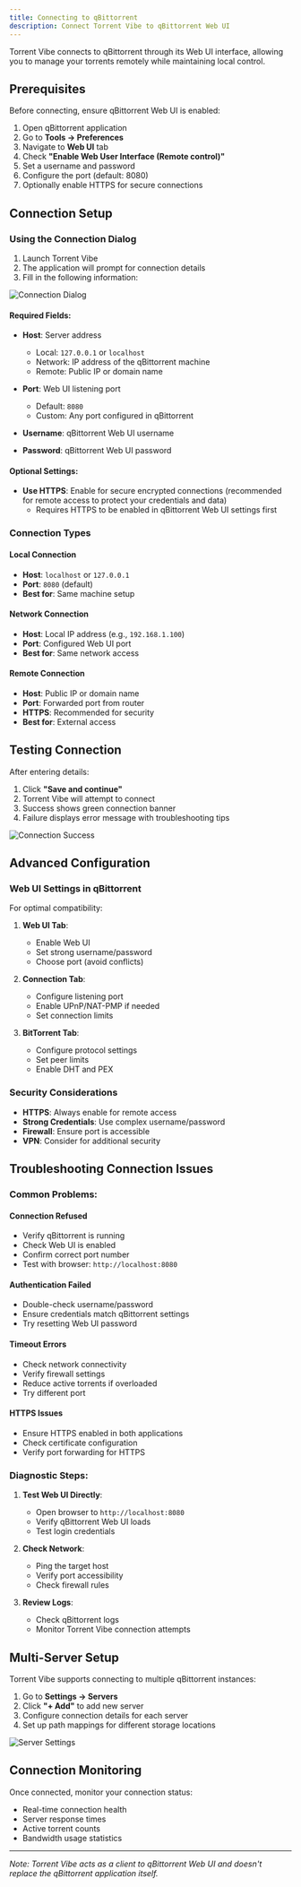 ```yaml
---
title: Connecting to qBittorrent
description: Connect Torrent Vibe to qBittorrent Web UI
---
```


Torrent Vibe connects to qBittorrent through its Web UI interface, allowing you to manage your torrents remotely while maintaining local control.

## Prerequisites

Before connecting, ensure qBittorrent Web UI is enabled:

1. Open qBittorrent application
2. Go to **Tools → Preferences**
3. Navigate to **Web UI** tab
4. Check **"Enable Web User Interface (Remote control)"**
5. Set a username and password
6. Configure the port (default: 8080)
7. Optionally enable HTTPS for secure connections

## Connection Setup

### Using the Connection Dialog

1. Launch Torrent Vibe
2. The application will prompt for connection details
3. Fill in the following information:

![Connection Dialog](/screenshots/TorrentVibeScreenshot_qBittorrent_Connection_Dialog.jpeg)

#### Required Fields:
- **Host**: Server address
  - Local: `127.0.0.1` or `localhost`
  - Network: IP address of the qBittorrent machine
  - Remote: Public IP or domain name

- **Port**: Web UI listening port
  - Default: `8080`
  - Custom: Any port configured in qBittorrent

- **Username**: qBittorrent Web UI username
- **Password**: qBittorrent Web UI password

#### Optional Settings:
- **Use HTTPS**: Enable for secure encrypted connections (recommended for remote access to protect your credentials and data)
  - Requires HTTPS to be enabled in qBittorrent Web UI settings first

### Connection Types

#### Local Connection
- **Host**: `localhost` or `127.0.0.1`
- **Port**: `8080` (default)
- **Best for**: Same machine setup

#### Network Connection
- **Host**: Local IP address (e.g., `192.168.1.100`)
- **Port**: Configured Web UI port
- **Best for**: Same network access

#### Remote Connection
- **Host**: Public IP or domain name
- **Port**: Forwarded port from router
- **HTTPS**: Recommended for security
- **Best for**: External access

## Testing Connection

After entering details:
1. Click **"Save and continue"**
2. Torrent Vibe will attempt to connect
3. Success shows green connection banner
4. Failure displays error message with troubleshooting tips

![Connection Success](/screenshots/TorrentVibeScreenshot_MainEmptyInterface.jpeg)

## Advanced Configuration

### Web UI Settings in qBittorrent

For optimal compatibility:

1. **Web UI Tab**:
   - Enable Web UI
   - Set strong username/password
   - Choose port (avoid conflicts)

2. **Connection Tab**:
   - Configure listening port
   - Enable UPnP/NAT-PMP if needed
   - Set connection limits

3. **BitTorrent Tab**:
   - Configure protocol settings
   - Set peer limits
   - Enable DHT and PEX

### Security Considerations

- **HTTPS**: Always enable for remote access
- **Strong Credentials**: Use complex username/password
- **Firewall**: Ensure port is accessible
- **VPN**: Consider for additional security

## Troubleshooting Connection Issues

### Common Problems:

#### Connection Refused
- Verify qBittorrent is running
- Check Web UI is enabled
- Confirm correct port number
- Test with browser: `http://localhost:8080`

#### Authentication Failed
- Double-check username/password
- Ensure credentials match qBittorrent settings
- Try resetting Web UI password

#### Timeout Errors
- Check network connectivity
- Verify firewall settings
- Reduce active torrents if overloaded
- Try different port

#### HTTPS Issues
- Ensure HTTPS enabled in both applications
- Check certificate configuration
- Verify port forwarding for HTTPS

### Diagnostic Steps:

1. **Test Web UI Directly**:
   - Open browser to `http://localhost:8080`
   - Verify qBittorrent Web UI loads
   - Test login credentials

2. **Check Network**:
   - Ping the target host
   - Verify port accessibility
   - Check firewall rules

3. **Review Logs**:
   - Check qBittorrent logs
   - Monitor Torrent Vibe connection attempts

## Multi-Server Setup

Torrent Vibe supports connecting to multiple qBittorrent instances:

1. Go to **Settings → Servers**
2. Click **"+ Add"** to add new server
3. Configure connection details for each server
4. Set up path mappings for different storage locations

![Server Settings](/screenshots/TorrentVibeScreenshot_ServersSettings.png)

## Connection Monitoring

Once connected, monitor your connection status:
- Real-time connection health
- Server response times
- Active torrent counts
- Bandwidth usage statistics

---

*Note: Torrent Vibe acts as a client to qBittorrent Web UI and doesn't replace the qBittorrent application itself.*